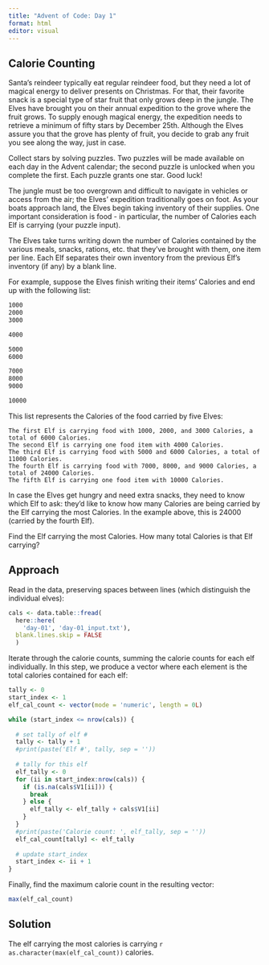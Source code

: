 ```yaml
---
title: "Advent of Code: Day 1"
format: html
editor: visual
---
```


## Calorie Counting

Santa's reindeer typically eat regular reindeer food, but they need a lot of magical energy to deliver presents on Christmas. For that, their favorite snack is a special type of star fruit that only grows deep in the jungle. The Elves have brought you on their annual expedition to the grove where the fruit grows. To supply enough magical energy, the expedition needs to retrieve a minimum of fifty stars by December 25th. Although the Elves assure you that the grove has plenty of fruit, you decide to grab any fruit you see along the way, just in case.

Collect stars by solving puzzles. Two puzzles will be made available on each day in the Advent calendar; the second puzzle is unlocked when you complete the first. Each puzzle grants one star. Good luck!

The jungle must be too overgrown and difficult to navigate in vehicles or access from the air; the Elves' expedition traditionally goes on foot. As your boats approach land, the Elves begin taking inventory of their supplies. One important consideration is food - in particular, the number of Calories each Elf is carrying (your puzzle input).

The Elves take turns writing down the number of Calories contained by the various meals, snacks, rations, etc. that they've brought with them, one item per line. Each Elf separates their own inventory from the previous Elf's inventory (if any) by a blank line.

For example, suppose the Elves finish writing their items' Calories and end up with the following list:

```default
1000
2000
3000

4000

5000
6000

7000
8000
9000

10000
```

This list represents the Calories of the food carried by five Elves:

    The first Elf is carrying food with 1000, 2000, and 3000 Calories, a total of 6000 Calories.
    The second Elf is carrying one food item with 4000 Calories.
    The third Elf is carrying food with 5000 and 6000 Calories, a total of 11000 Calories.
    The fourth Elf is carrying food with 7000, 8000, and 9000 Calories, a total of 24000 Calories.
    The fifth Elf is carrying one food item with 10000 Calories.

In case the Elves get hungry and need extra snacks, they need to know which Elf to ask: they'd like to know how many Calories are being carried by the Elf carrying the most Calories. In the example above, this is 24000 (carried by the fourth Elf).

Find the Elf carrying the most Calories. How many total Calories is that Elf carrying?

## Approach

Read in the data, preserving spaces between lines (which distinguish the individual elves):

```r

cals <- data.table::fread(
  here::here(
    'day-01', 'day-01_input.txt'),
  blank.lines.skip = FALSE
  )

```

Iterate through the calorie counts, summing the calorie counts for each elf individually. In this step, we produce a vector where each element is the total calories contained for each elf:

```r

tally <- 0
start_index <- 1
elf_cal_count <- vector(mode = 'numeric', length = 0L)

while (start_index <= nrow(cals)) {
  
  # set tally of elf #
  tally <- tally + 1
  #print(paste('Elf #', tally, sep = ''))
  
  # tally for this elf
  elf_tally <- 0
  for (ii in start_index:nrow(cals)) {
    if (is.na(cals$V1[ii])) {
      break
    } else {
      elf_tally <- elf_tally + cals$V1[ii]
    }
  }
  #print(paste('Calorie count: ', elf_tally, sep = ''))
  elf_cal_count[tally] <- elf_tally
  
  # update start_index
  start_index <- ii + 1
}

```

Finally, find the maximum calorie count in the resulting vector:

```r

max(elf_cal_count)

```

## Solution

The elf carrying the most calories is carrying `r as.character(max(elf_cal_count))` calories.
